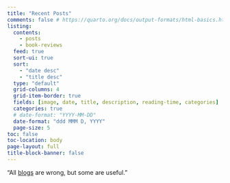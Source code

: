 ```yaml
---
title: "Recent Posts"
comments: false # https://quarto.org/docs/output-formats/html-basics.html#disabling-comments
listing:
  contents: 
    - posts
    - book-reviews
  feed: true
  sort-ui: true
  sort: 
    - "date desc"
    - "title desc"
  type: "default"
  grid-columns: 4
  grid-item-border: true
  fields: [image, date, title, description, reading-time, categories]
  categories: true
  # date-format: "YYYY-MM-DD"
  date-format: "ddd MMM D, YYYY"
  page-size: 5
toc: false
toc-location: body
page-layout: full
title-block-banner: false
---
```


"All [blogs](https://en.wikipedia.org/wiki/All_models_are_wrong) are wrong, but some are useful."

